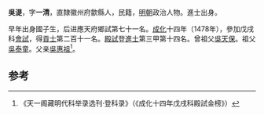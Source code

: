 '''吳湜'''，字'''一清'''，直隸徽州府歙縣人，民籍，[[明朝|明朝]]政治人物。進士出身。

早年出身國子生，后进應天府鄉試第七十一名。[[成化|成化]]十四年（1478年），參加戊戌科[[會試|會試]]，得[[貢士|貢士]]第二百十一名。[[殿試|殿試]]登[[進士|進士]]第三甲第十四名。曾祖父[[吳天保|吳天保]]。祖父[[吳泰童|吳泰童]]。父亲[[吳惠祖|吳惠祖]]<ref>《天一阁藏明代科举录选刊·登科录》（《成化十四年戊戌科殿試金榜》）</ref>。

==参考==
{{reflist}}
{{明朝人物小作品}}
{{成化十四年戊戌科殿試金榜}}